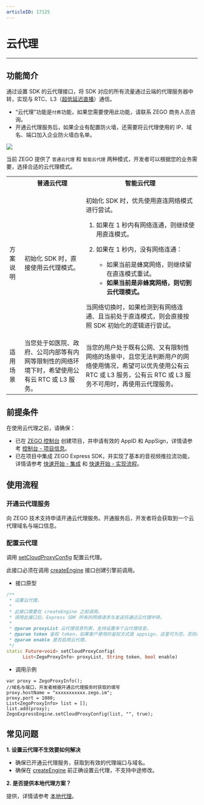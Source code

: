 ```yaml
---
articleID: 17125
---
```

# 云代理

- - -

## 功能简介

通过设置 SDK 的云代理接口，将 SDK 对应的所有流量通过云端的代理服务器中转，实现与 RTC、L3（[超低延迟直播](!ExpressVideoSDK-Publisher_Player_Advanced/Low_Latency_Live)）通信。

<Warning title="注意">

- “云代理”功能是`付费`功能，如果您需要使用此功能，请联系 ZEGO 商务人员咨询。
- 开通云代理服务后，如果企业有配置防火墙，还需要将云代理使用的 IP、域名、端口加入企业防火墙白名单。
</Warning>

<Frame width="512" height="auto" caption="">
  <img src="https://storage.zego.im/sdk-doc/Pics/Express/Cloud_Proxy.png" />
</Frame>

当前 ZEGO 提供了 `普通云代理` 和 `智能云代理` 两种模式，开发者可以根据您的业务需要，选择合适的云代理模式。

<table>
  
<tbody><tr>
<th></th>
<th>普通云代理</th>
<th>智能云代理</th>
</tr>
<tr>
<td>方案说明</td>
<td>初始化 SDK 时，直接使用云代理模式。</td>
<td><p>初始化 SDK 时，优先使用直连网络模式进行尝试。</p><ol><li>如果在 1 秒内有网络连通，则继续使用直连模式。</li><li><p>如果在 1 秒内，没有网络连通：</p><ul><li>如果当前是蜂窝网络，则继续留在直连模式重试。</li><li><b>如果当前是非蜂窝网络，则切到云代理模式。</b></li></ul></li></ol><p>当网络切换时，如果检测到有网络连通、且当前处于直连模式，则会直接按照 SDK 初始化的逻辑进行尝试。</p></td>
</tr>
<tr>
<td>适用场景</td>
<td>当您处于如医院、政府、公司内部等有内网等限制性的网络环境下时，希望使用公有云 RTC 或 L3 服务。</td>
<td>当您的用户处于既有公网、又有限制性网络的场景中，且您无法判断用户的网络使用情况，希望可以优先使用公有云 RTC 或 L3 服务，公有云 RTC 或 L3 服务不可用时，再使用云代理服务。</td>
</tr>
</tbody></table>

## 前提条件

在使用云代理之前，请确保：
- 已在 [ZEGO 控制台](https://console.zego.im) 创建项目，并申请有效的 AppID 和 AppSign，详情请参考 [控制台 - 项目信息](/console/guide-doc2)。
- 已在项目中集成 ZEGO Express SDK，并实现了基本的音视频推拉流功能，详情请参考 [快速开始 - 集成](!Integration/SDK_Integration) 和 [快速开始 - 实现流程](!Integration/Solution_Implementation)。


## 使用流程

### 开通云代理服务

向 ZEGO 技术支持申请开通云代理服务。开通服务后，开发者将会获取到一个云代理域名与端口信息。

### 配置云代理

调用 [setCloudProxyConfig](https://doc-zh.zego.im/unique-api/express-video-sdkhttps://doc-zh.zego.im/article/dart_flutter/zego_express_engine/ZegoExpressEngine/setCloudProxyConfig.html) 配置云代理。

<Warning title="注意">


此接口必须在调用 [createEngine](https://doc-zh.zego.im/unique-api/express-video-sdkhttps://doc-zh.zego.im/article/dart_flutter/zego_express_engine/ZegoExpressEngine/createEngine.html) 接口创建引擎前调用。

</Warning>



- 接口原型

```dart
/**
 * 设置云代理。
 *
 * 此接口需要在 createEngine 之前调用。
 * 调用此接口后，Express SDK 所有的网络请求与发送将通过云代理中转。
 *
 * @param proxyList 云代理信息列表，支持设置多个云代理信息。
 * @param token 鉴权 token，如果客户使用的鉴权方式是 appsign，这里可为空。否则必须填入 token。
 * @param enable 是否启用云代理。
 */
static Future<void> setCloudProxyConfig(
      List<ZegoProxyInfo> proxyList, String token, bool enable)
```

- 调用示例

```dartr
var proxy = ZegoProxyInfo();
//域名与端口，开发者根据开通云代理服务时获取的填写
proxy.hostName = "xxxxxxxxxxx.zego.im"; 
proxy.port = 1080;
List<ZegoProxyInfo> list = [];
list.add(proxy);
ZegoExpressEngine.setCloudProxyConfig(list, "", true);
```

## 常见问题

**1. 设置云代理不生效要如何解决**
- 确保已开通云代理服务，获取到有效的代理端口与域名。
- 确保在 [createEngine](https://doc-zh.zego.im/unique-api/express-video-sdkhttps://doc-zh.zego.im/article/dart_flutter/zego_express_engine/ZegoExpressEngine/createEngine.html) 前正确设置云代理，不支持中途修改。

**2. 是否提供本地代理方案？**

提供，详情请参考 [本地代理](https://doc-zh.zego.im/article/15859)。
